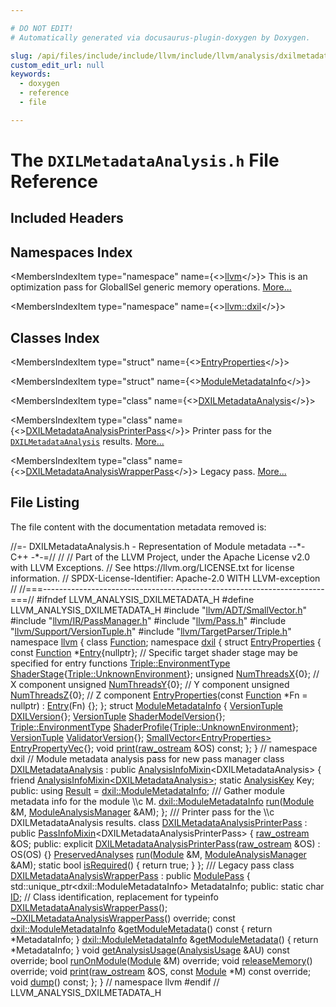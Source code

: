 ```yaml
---

# DO NOT EDIT!
# Automatically generated via docusaurus-plugin-doxygen by Doxygen.

slug: /api/files/include/include/llvm/include/llvm/analysis/dxilmetadataanalysis-h
custom_edit_url: null
keywords:
  - doxygen
  - reference
  - file

---
```





# The `DXILMetadataAnalysis.h` File Reference

<DoxygenPage pluginConfig={pluginConfig}>



## Included Headers

<IncludesList>
<IncludesListItem
  filePath="llvm/ADT/SmallVector.h"
  permalink="/docs/api/files/include/include/llvm/include/llvm/adt/smallvector-h"
  isLocal="true" />
<IncludesListItem
  filePath="llvm/IR/PassManager.h"
  permalink="/docs/api/files/include/include/llvm/include/llvm/ir/passmanager-h"
  isLocal="true" />
<IncludesListItem
  filePath="llvm/Pass.h"
  permalink="/docs/api/files/include/include/llvm/pass-h"
  isLocal="true" />
<IncludesListItem
  filePath="llvm/Support/VersionTuple.h"
  permalink="/docs/api/files/include/include/llvm/include/llvm/support/versiontuple-h"
  isLocal="true" />
<IncludesListItem
  filePath="llvm/TargetParser/Triple.h"
  permalink="/docs/api/files/include/include/llvm/include/llvm/targetparser/triple-h"
  isLocal="true" />
</IncludesList>

## Namespaces Index

<MembersIndex>

<MembersIndexItem
  type="namespace"
  name={<><a href="/docs/api/namespaces/llvm">llvm</a></>}>
This is an optimization pass for GlobalISel generic memory operations. <a href="/docs/api/namespaces/llvm/#details">More...</a>
</MembersIndexItem>

<MembersIndexItem
  type="namespace"
  name={<><a href="/docs/api/namespaces/llvm/dxil">llvm::dxil</a></>}>
</MembersIndexItem>

</MembersIndex>

## Classes Index

<MembersIndex>

<MembersIndexItem
  type="struct"
  name={<><a href="/docs/api/structs/llvm/dxil/entryproperties">EntryProperties</a></>}>
</MembersIndexItem>

<MembersIndexItem
  type="struct"
  name={<><a href="/docs/api/structs/llvm/dxil/modulemetadatainfo">ModuleMetadataInfo</a></>}>
</MembersIndexItem>

<MembersIndexItem
  type="class"
  name={<><a href="/docs/api/classes/llvm/dxilmetadataanalysis">DXILMetadataAnalysis</a></>}>
</MembersIndexItem>

<MembersIndexItem
  type="class"
  name={<><a href="/docs/api/classes/llvm/dxilmetadataanalysisprinterpass">DXILMetadataAnalysisPrinterPass</a></>}>
Printer pass for the <code><a href="/docs/api/classes/llvm/dxilmetadataanalysis">DXILMetadataAnalysis</a></code> results. <a href="/docs/api/classes/llvm/dxilmetadataanalysisprinterpass/#details">More...</a>
</MembersIndexItem>

<MembersIndexItem
  type="class"
  name={<><a href="/docs/api/classes/llvm/dxilmetadataanalysiswrapperpass">DXILMetadataAnalysisWrapperPass</a></>}>
Legacy pass. <a href="/docs/api/classes/llvm/dxilmetadataanalysiswrapperpass/#details">More...</a>
</MembersIndexItem>

</MembersIndex>


## File Listing

The file content with the documentation metadata removed is:

<ProgramListing>

<Link id="l00001" /><CodeLine lineNumber="1"><Highlight kind="comment">//=- DXILMetadataAnalysis.h - Representation of Module metadata --&#42;- C++ -&#42;-=//</Highlight><Highlight kind="normal"></Highlight></CodeLine>
<Link id="l00002" /><CodeLine lineNumber="2"><Highlight kind="normal"></Highlight><Highlight kind="comment">//</Highlight><Highlight kind="normal"></Highlight></CodeLine>
<Link id="l00003" /><CodeLine lineNumber="3"><Highlight kind="normal"></Highlight><Highlight kind="comment">// Part of the LLVM Project, under the Apache License v2.0 with LLVM Exceptions.</Highlight><Highlight kind="normal"></Highlight></CodeLine>
<Link id="l00004" /><CodeLine lineNumber="4"><Highlight kind="normal"></Highlight><Highlight kind="comment">// See https://llvm.org/LICENSE.txt for license information.</Highlight><Highlight kind="normal"></Highlight></CodeLine>
<Link id="l00005" /><CodeLine lineNumber="5"><Highlight kind="normal"></Highlight><Highlight kind="comment">// SPDX-License-Identifier: Apache-2.0 WITH LLVM-exception</Highlight><Highlight kind="normal"></Highlight></CodeLine>
<Link id="l00006" /><CodeLine lineNumber="6"><Highlight kind="normal"></Highlight><Highlight kind="comment">//</Highlight><Highlight kind="normal"></Highlight></CodeLine>
<Link id="l00007" /><CodeLine lineNumber="7"><Highlight kind="normal"></Highlight><Highlight kind="comment">//===----------------------------------------------------------------------===//</Highlight><Highlight kind="normal"></Highlight></CodeLine>
<Link id="l00008" /><CodeLine lineNumber="8"><Highlight kind="normal"></Highlight></CodeLine>
<Link id="l00009" /><CodeLine lineNumber="9"><Highlight kind="normal"></Highlight><Highlight kind="preprocessor">#ifndef LLVM&#95;ANALYSIS&#95;DXILMETADATA&#95;H</Highlight><Highlight kind="normal"></Highlight></CodeLine>
<Link id="l00010" /><CodeLine lineNumber="10"><Highlight kind="normal"></Highlight><Highlight kind="preprocessor">#define LLVM&#95;ANALYSIS&#95;DXILMETADATA&#95;H</Highlight><Highlight kind="normal"></Highlight></CodeLine>
<Link id="l00011" /><CodeLine lineNumber="11"><Highlight kind="normal"></Highlight></CodeLine>
<Link id="l00012" /><CodeLine lineNumber="12"><Highlight kind="normal"></Highlight><Highlight kind="preprocessor">#include &quot;<a href="/docs/api/files/include/include/llvm/include/llvm/adt/smallvector-h">llvm/ADT/SmallVector.h</a>&quot;</Highlight><Highlight kind="normal"></Highlight></CodeLine>
<Link id="l00013" /><CodeLine lineNumber="13"><Highlight kind="normal"></Highlight><Highlight kind="preprocessor">#include &quot;<a href="/docs/api/files/include/include/llvm/include/llvm/ir/passmanager-h">llvm/IR/PassManager.h</a>&quot;</Highlight><Highlight kind="normal"></Highlight></CodeLine>
<Link id="l00014" /><CodeLine lineNumber="14"><Highlight kind="normal"></Highlight><Highlight kind="preprocessor">#include &quot;<a href="/docs/api/files/include/include/llvm/pass-h">llvm/Pass.h</a>&quot;</Highlight><Highlight kind="normal"></Highlight></CodeLine>
<Link id="l00015" /><CodeLine lineNumber="15"><Highlight kind="normal"></Highlight><Highlight kind="preprocessor">#include &quot;<a href="/docs/api/files/include/include/llvm/include/llvm/support/versiontuple-h">llvm/Support/VersionTuple.h</a>&quot;</Highlight><Highlight kind="normal"></Highlight></CodeLine>
<Link id="l00016" /><CodeLine lineNumber="16"><Highlight kind="normal"></Highlight><Highlight kind="preprocessor">#include &quot;<a href="/docs/api/files/include/include/llvm/include/llvm/targetparser/triple-h">llvm/TargetParser/Triple.h</a>&quot;</Highlight><Highlight kind="normal"></Highlight></CodeLine>
<Link id="l00017" /><CodeLine lineNumber="17"><Highlight kind="normal"></Highlight></CodeLine>
<Link id="l00018" /><CodeLine lineNumber="18"><Highlight kind="normal"></Highlight><Highlight kind="keyword">namespace </Highlight><Highlight kind="normal"><a href="/docs/api/namespaces/llvm">llvm</a> &#123;</Highlight></CodeLine>
<Link id="l00019" /><CodeLine lineNumber="19"><Highlight kind="normal"></Highlight></CodeLine>
<Link id="l00020" /><CodeLine lineNumber="20"><Highlight kind="normal"></Highlight><Highlight kind="keyword">class </Highlight><Highlight kind="normal"><a href="/docs/api/classes/llvm/function">Function</a>;</Highlight></CodeLine>
<Link id="l00021" /><CodeLine lineNumber="21" lineLink="/docs/api/namespaces/llvm/dxil"><Highlight kind="normal"></Highlight><Highlight kind="keyword">namespace </Highlight><Highlight kind="normal"><a href="/docs/api/namespaces/llvm/dxil">dxil</a> &#123;</Highlight></CodeLine>
<Link id="l00022" /><CodeLine lineNumber="22"><Highlight kind="normal"></Highlight></CodeLine>
<Link id="l00023" /><CodeLine lineNumber="23" lineLink="/docs/api/structs/llvm/dxil/entryproperties"><Highlight kind="normal"></Highlight><Highlight kind="keyword">struct </Highlight><Highlight kind="normal"><a href="/docs/api/structs/llvm/dxil/entryproperties/#a4bf7754cf98ebe2ef64887f07cd13bc8">EntryProperties</a> &#123;</Highlight></CodeLine>
<Link id="l00024" /><CodeLine lineNumber="24" lineLink="/docs/api/structs/llvm/dxil/entryproperties/#a0e98ab83d32b6f2687b3ce63fb198009"><Highlight kind="normal">  </Highlight><Highlight kind="keyword">const</Highlight><Highlight kind="normal"> <a href="/docs/api/classes/llvm/function">Function</a> &#42;<a href="/docs/api/structs/llvm/dxil/entryproperties/#a0e98ab83d32b6f2687b3ce63fb198009">Entry</a>&#123;</Highlight><Highlight kind="keyword">nullptr</Highlight><Highlight kind="normal">&#125;;</Highlight></CodeLine>
<Link id="l00025" /><CodeLine lineNumber="25"><Highlight kind="normal">  </Highlight><Highlight kind="comment">// Specific target shader stage may be specified for entry functions</Highlight><Highlight kind="normal"></Highlight></CodeLine>
<Link id="l00026" /><CodeLine lineNumber="26" lineLink="/docs/api/structs/llvm/dxil/entryproperties/#a8f7e5382c4c1f46067fd94da29fcf7ec"><Highlight kind="normal">  <a href="/docs/api/classes/llvm/triple/#a1778f5c464f88710033f7e11e84a9324">Triple::EnvironmentType</a> <a href="/docs/api/structs/llvm/dxil/entryproperties/#a8f7e5382c4c1f46067fd94da29fcf7ec">ShaderStage</a>&#123;<a href="/docs/api/classes/llvm/triple/#a1778f5c464f88710033f7e11e84a9324a6c32bcd90dff79307baf3147697ae1d3">Triple::UnknownEnvironment</a>&#125;;</Highlight></CodeLine>
<Link id="l00027" /><CodeLine lineNumber="27" lineLink="/docs/api/structs/llvm/dxil/entryproperties/#ade0e0b49d3f1bf9679cf66b2f9735fa7"><Highlight kind="normal">  </Highlight><Highlight kind="keywordtype">unsigned</Highlight><Highlight kind="normal"> <a href="/docs/api/structs/llvm/dxil/entryproperties/#ade0e0b49d3f1bf9679cf66b2f9735fa7">NumThreadsX</a>&#123;0&#125;; </Highlight><Highlight kind="comment">// X component</Highlight><Highlight kind="normal"></Highlight></CodeLine>
<Link id="l00028" /><CodeLine lineNumber="28" lineLink="/docs/api/structs/llvm/dxil/entryproperties/#a98a4f2999870589f7178bb38c9f154c3"><Highlight kind="normal">  </Highlight><Highlight kind="keywordtype">unsigned</Highlight><Highlight kind="normal"> <a href="/docs/api/structs/llvm/dxil/entryproperties/#a98a4f2999870589f7178bb38c9f154c3">NumThreadsY</a>&#123;0&#125;; </Highlight><Highlight kind="comment">// Y component</Highlight><Highlight kind="normal"></Highlight></CodeLine>
<Link id="l00029" /><CodeLine lineNumber="29" lineLink="/docs/api/structs/llvm/dxil/entryproperties/#a2e0923085a5fa269be7f889ebfd77519"><Highlight kind="normal">  </Highlight><Highlight kind="keywordtype">unsigned</Highlight><Highlight kind="normal"> <a href="/docs/api/structs/llvm/dxil/entryproperties/#a2e0923085a5fa269be7f889ebfd77519">NumThreadsZ</a>&#123;0&#125;; </Highlight><Highlight kind="comment">// Z component</Highlight><Highlight kind="normal"></Highlight></CodeLine>
<Link id="l00030" /><CodeLine lineNumber="30"><Highlight kind="normal"></Highlight></CodeLine>
<Link id="l00031" /><CodeLine lineNumber="31" lineLink="/docs/api/structs/llvm/dxil/entryproperties/#a4bf7754cf98ebe2ef64887f07cd13bc8"><Highlight kind="normal">  <a href="/docs/api/structs/llvm/dxil/entryproperties/#a4bf7754cf98ebe2ef64887f07cd13bc8">EntryProperties</a>(</Highlight><Highlight kind="keyword">const</Highlight><Highlight kind="normal"> <a href="/docs/api/classes/llvm/function">Function</a> &#42;Fn = </Highlight><Highlight kind="keyword">nullptr</Highlight><Highlight kind="normal">) : <a href="/docs/api/structs/llvm/dxil/entryproperties/#a0e98ab83d32b6f2687b3ce63fb198009">Entry</a>(Fn) &#123;&#125;;</Highlight></CodeLine>
<Link id="l00032" /><CodeLine lineNumber="32"><Highlight kind="normal">&#125;;</Highlight></CodeLine>
<Link id="l00033" /><CodeLine lineNumber="33"><Highlight kind="normal"></Highlight></CodeLine>
<Link id="l00034" /><CodeLine lineNumber="34" lineLink="/docs/api/structs/llvm/dxil/modulemetadatainfo"><Highlight kind="normal"></Highlight><Highlight kind="keyword">struct </Highlight><Highlight kind="normal"><a href="/docs/api/structs/llvm/dxil/modulemetadatainfo">ModuleMetadataInfo</a> &#123;</Highlight></CodeLine>
<Link id="l00035" /><CodeLine lineNumber="35" lineLink="/docs/api/structs/llvm/dxil/modulemetadatainfo/#a4a62d160380d89f3f82498f97b8d3a72"><Highlight kind="normal">  <a href="/docs/api/classes/llvm/versiontuple">VersionTuple</a> <a href="/docs/api/structs/llvm/dxil/modulemetadatainfo/#a4a62d160380d89f3f82498f97b8d3a72">DXILVersion</a>&#123;&#125;;</Highlight></CodeLine>
<Link id="l00036" /><CodeLine lineNumber="36" lineLink="/docs/api/structs/llvm/dxil/modulemetadatainfo/#a72d75f84e6099e4c6bb067bfd824286d"><Highlight kind="normal">  <a href="/docs/api/classes/llvm/versiontuple">VersionTuple</a> <a href="/docs/api/structs/llvm/dxil/modulemetadatainfo/#a72d75f84e6099e4c6bb067bfd824286d">ShaderModelVersion</a>&#123;&#125;;</Highlight></CodeLine>
<Link id="l00037" /><CodeLine lineNumber="37" lineLink="/docs/api/structs/llvm/dxil/modulemetadatainfo/#a6bad270d95b4ab28934581322924b837"><Highlight kind="normal">  <a href="/docs/api/classes/llvm/triple/#a1778f5c464f88710033f7e11e84a9324">Triple::EnvironmentType</a> <a href="/docs/api/structs/llvm/dxil/modulemetadatainfo/#a6bad270d95b4ab28934581322924b837">ShaderProfile</a>&#123;<a href="/docs/api/classes/llvm/triple/#a1778f5c464f88710033f7e11e84a9324a6c32bcd90dff79307baf3147697ae1d3">Triple::UnknownEnvironment</a>&#125;;</Highlight></CodeLine>
<Link id="l00038" /><CodeLine lineNumber="38" lineLink="/docs/api/structs/llvm/dxil/modulemetadatainfo/#afc9afd91bef9017b2e5b78eaf16f0d6a"><Highlight kind="normal">  <a href="/docs/api/classes/llvm/versiontuple">VersionTuple</a> <a href="/docs/api/structs/llvm/dxil/modulemetadatainfo/#afc9afd91bef9017b2e5b78eaf16f0d6a">ValidatorVersion</a>&#123;&#125;;</Highlight></CodeLine>
<Link id="l00039" /><CodeLine lineNumber="39" lineLink="/docs/api/structs/llvm/dxil/modulemetadatainfo/#aff85239033e722633887ccf83cd0f6ce"><Highlight kind="normal">  <a href="/docs/api/classes/llvm/smallvector">SmallVector&lt;EntryProperties&gt;</a> <a href="/docs/api/structs/llvm/dxil/modulemetadatainfo/#aff85239033e722633887ccf83cd0f6ce">EntryPropertyVec</a>&#123;&#125;;</Highlight></CodeLine>
<Link id="l00040" /><CodeLine lineNumber="40"><Highlight kind="normal">  </Highlight><Highlight kind="keywordtype">void</Highlight><Highlight kind="normal"> <a href="/docs/api/structs/llvm/dxil/modulemetadatainfo/#a89522dcd8c7e60779d4d260b48f921d6">print</a>(<a href="/docs/api/classes/llvm/raw-ostream">raw&#95;ostream</a> &amp;OS) </Highlight><Highlight kind="keyword">const</Highlight><Highlight kind="normal">;</Highlight></CodeLine>
<Link id="l00041" /><CodeLine lineNumber="41"><Highlight kind="normal">&#125;;</Highlight></CodeLine>
<Link id="l00042" /><CodeLine lineNumber="42"><Highlight kind="normal"></Highlight></CodeLine>
<Link id="l00043" /><CodeLine lineNumber="43"><Highlight kind="normal">&#125; </Highlight><Highlight kind="comment">// namespace dxil</Highlight><Highlight kind="normal"></Highlight></CodeLine>
<Link id="l00044" /><CodeLine lineNumber="44"><Highlight kind="normal"></Highlight></CodeLine>
<Link id="l00045" /><CodeLine lineNumber="45"><Highlight kind="normal"></Highlight><Highlight kind="comment">// Module metadata analysis pass for new pass manager</Highlight><Highlight kind="normal"></Highlight></CodeLine>
<Link id="l00046" /><CodeLine lineNumber="46" lineLink="/docs/api/classes/llvm/dxilmetadataanalysis"><Highlight kind="normal"></Highlight><Highlight kind="keyword">class </Highlight><Highlight kind="normal"><a href="/docs/api/classes/llvm/dxilmetadataanalysis">DXILMetadataAnalysis</a> : </Highlight><Highlight kind="keyword">public</Highlight><Highlight kind="normal"> <a href="/docs/api/structs/llvm/analysisinfomixin">AnalysisInfoMixin</a>&lt;DXILMetadataAnalysis&gt; &#123;</Highlight></CodeLine>
<Link id="l00047" /><CodeLine lineNumber="47"><Highlight kind="normal">  </Highlight><Highlight kind="keyword">friend</Highlight><Highlight kind="normal"> <a href="/docs/api/structs/llvm/analysisinfomixin">AnalysisInfoMixin&lt;DXILMetadataAnalysis&gt;</a>;</Highlight></CodeLine>
<Link id="l00048" /><CodeLine lineNumber="48"><Highlight kind="normal"></Highlight></CodeLine>
<Link id="l00049" /><CodeLine lineNumber="49"><Highlight kind="normal">  </Highlight><Highlight kind="keyword">static</Highlight><Highlight kind="normal"> <a href="/docs/api/structs/llvm/analysiskey">AnalysisKey</a> Key;</Highlight></CodeLine>
<Link id="l00050" /><CodeLine lineNumber="50"><Highlight kind="normal"></Highlight></CodeLine>
<Link id="l00051" /><CodeLine lineNumber="51"><Highlight kind="normal"></Highlight><Highlight kind="keyword">public</Highlight><Highlight kind="normal">:</Highlight></CodeLine>
<Link id="l00052" /><CodeLine lineNumber="52" lineLink="/docs/api/classes/llvm/dxilmetadataanalysis/#ad9493d6ec9d216b21104df10bb3fb8b1"><Highlight kind="normal">  </Highlight><Highlight kind="keyword">using </Highlight><Highlight kind="normal"><a href="/docs/api/classes/llvm/dxilmetadataanalysis/#ad9493d6ec9d216b21104df10bb3fb8b1">Result</a> = <a href="/docs/api/structs/llvm/dxil/modulemetadatainfo">dxil::ModuleMetadataInfo</a>;</Highlight><Highlight kind="comment"></Highlight></CodeLine>
<Link id="l00053" /><CodeLine lineNumber="53"><Highlight kind="comment">  /// Gather module metadata info for the module \\c M.</Highlight><Highlight kind="normal"></Highlight></CodeLine>
<Link id="l00054" /><CodeLine lineNumber="54"><Highlight kind="normal">  <a href="/docs/api/structs/llvm/dxil/modulemetadatainfo">dxil::ModuleMetadataInfo</a> <a href="/docs/api/classes/llvm/dxilmetadataanalysis/#a494a52305b8212849f76af9c26dd291f">run</a>(<a href="/docs/api/classes/llvm/module">Module</a> &amp;M, <a href="/docs/api/namespaces/llvm/#af9c9208365fd9ce11392b4d79485e259">ModuleAnalysisManager</a> &amp;AM);</Highlight></CodeLine>
<Link id="l00055" /><CodeLine lineNumber="55"><Highlight kind="normal">&#125;;</Highlight></CodeLine>
<Link id="l00056" /><CodeLine lineNumber="56"><Highlight kind="normal"></Highlight><Highlight kind="comment"></Highlight></CodeLine>
<Link id="l00057" /><CodeLine lineNumber="57"><Highlight kind="comment">/// Printer pass for the \\c DXILMetadataAnalysis results.</Highlight><Highlight kind="normal"></Highlight></CodeLine>
<Link id="l00058" /><CodeLine lineNumber="58" lineLink="/docs/api/classes/llvm/dxilmetadataanalysisprinterpass"><Highlight kind="normal"></Highlight><Highlight kind="keyword">class </Highlight><Highlight kind="normal"><a href="/docs/api/classes/llvm/dxilmetadataanalysisprinterpass/#a4b828d3517e4596b822e5112c3d4af4b">DXILMetadataAnalysisPrinterPass</a></Highlight></CodeLine>
<Link id="l00059" /><CodeLine lineNumber="59"><Highlight kind="normal">    : </Highlight><Highlight kind="keyword">public</Highlight><Highlight kind="normal"> <a href="/docs/api/structs/llvm/passinfomixin">PassInfoMixin</a>&lt;DXILMetadataAnalysisPrinterPass&gt; &#123;</Highlight></CodeLine>
<Link id="l00060" /><CodeLine lineNumber="60"><Highlight kind="normal">  <a href="/docs/api/classes/llvm/raw-ostream">raw&#95;ostream</a> &amp;OS;</Highlight></CodeLine>
<Link id="l00061" /><CodeLine lineNumber="61"><Highlight kind="normal"></Highlight></CodeLine>
<Link id="l00062" /><CodeLine lineNumber="62"><Highlight kind="normal"></Highlight><Highlight kind="keyword">public</Highlight><Highlight kind="normal">:</Highlight></CodeLine>
<Link id="l00063" /><CodeLine lineNumber="63" lineLink="/docs/api/classes/llvm/dxilmetadataanalysisprinterpass/#a4b828d3517e4596b822e5112c3d4af4b"><Highlight kind="normal">  </Highlight><Highlight kind="keyword">explicit</Highlight><Highlight kind="normal"> <a href="/docs/api/classes/llvm/dxilmetadataanalysisprinterpass/#a4b828d3517e4596b822e5112c3d4af4b">DXILMetadataAnalysisPrinterPass</a>(<a href="/docs/api/classes/llvm/raw-ostream">raw&#95;ostream</a> &amp;OS) : OS(OS) &#123;&#125;</Highlight></CodeLine>
<Link id="l00064" /><CodeLine lineNumber="64"><Highlight kind="normal"></Highlight></CodeLine>
<Link id="l00065" /><CodeLine lineNumber="65"><Highlight kind="normal">  <a href="/docs/api/classes/llvm/preservedanalyses">PreservedAnalyses</a> <a href="/docs/api/classes/llvm/dxilmetadataanalysisprinterpass/#a853a7e2cfb272918dbcf0f260f091598">run</a>(<a href="/docs/api/classes/llvm/module">Module</a> &amp;M, <a href="/docs/api/namespaces/llvm/#af9c9208365fd9ce11392b4d79485e259">ModuleAnalysisManager</a> &amp;AM);</Highlight></CodeLine>
<Link id="l00066" /><CodeLine lineNumber="66"><Highlight kind="normal"></Highlight></CodeLine>
<Link id="l00067" /><CodeLine lineNumber="67" lineLink="/docs/api/classes/llvm/dxilmetadataanalysisprinterpass/#acfe9ea7b53c6aab0f44ec4e2c00ec99a"><Highlight kind="normal">  </Highlight><Highlight kind="keyword">static</Highlight><Highlight kind="normal"> </Highlight><Highlight kind="keywordtype">bool</Highlight><Highlight kind="normal"> <a href="/docs/api/classes/llvm/dxilmetadataanalysisprinterpass/#acfe9ea7b53c6aab0f44ec4e2c00ec99a">isRequired</a>() &#123; </Highlight><Highlight kind="keywordflow">return</Highlight><Highlight kind="normal"> </Highlight><Highlight kind="keyword">true</Highlight><Highlight kind="normal">; &#125;</Highlight></CodeLine>
<Link id="l00068" /><CodeLine lineNumber="68"><Highlight kind="normal">&#125;;</Highlight></CodeLine>
<Link id="l00069" /><CodeLine lineNumber="69"><Highlight kind="normal"></Highlight><Highlight kind="comment"></Highlight></CodeLine>
<Link id="l00070" /><CodeLine lineNumber="70"><Highlight kind="comment">/// Legacy pass</Highlight><Highlight kind="normal"></Highlight></CodeLine>
<Link id="l00071" /><CodeLine lineNumber="71" lineLink="/docs/api/classes/llvm/dxilmetadataanalysiswrapperpass"><Highlight kind="normal"></Highlight><Highlight kind="keyword">class </Highlight><Highlight kind="normal"><a href="/docs/api/classes/llvm/dxilmetadataanalysiswrapperpass/#ae4919c955018df24f7523c1e68263d9f">DXILMetadataAnalysisWrapperPass</a> : </Highlight><Highlight kind="keyword">public</Highlight><Highlight kind="normal"> <a href="/docs/api/classes/llvm/modulepass/#a723659a08d210f4f566887bda3f9f976">ModulePass</a> &#123;</Highlight></CodeLine>
<Link id="l00072" /><CodeLine lineNumber="72"><Highlight kind="normal">  std::unique&#95;ptr&lt;dxil::ModuleMetadataInfo&gt; MetadataInfo;</Highlight></CodeLine>
<Link id="l00073" /><CodeLine lineNumber="73"><Highlight kind="normal"></Highlight></CodeLine>
<Link id="l00074" /><CodeLine lineNumber="74"><Highlight kind="normal"></Highlight><Highlight kind="keyword">public</Highlight><Highlight kind="normal">:</Highlight></CodeLine>
<Link id="l00075" /><CodeLine lineNumber="75" lineLink="/docs/api/classes/llvm/dxilmetadataanalysiswrapperpass/#a8a9cc4640f98b88eab5d29b04f1ae34f"><Highlight kind="normal">  </Highlight><Highlight kind="keyword">static</Highlight><Highlight kind="normal"> </Highlight><Highlight kind="keywordtype">char</Highlight><Highlight kind="normal"> <a href="/docs/api/classes/llvm/dxilmetadataanalysiswrapperpass/#a8a9cc4640f98b88eab5d29b04f1ae34f">ID</a>; </Highlight><Highlight kind="comment">// Class identification, replacement for typeinfo</Highlight><Highlight kind="normal"></Highlight></CodeLine>
<Link id="l00076" /><CodeLine lineNumber="76"><Highlight kind="normal"></Highlight></CodeLine>
<Link id="l00077" /><CodeLine lineNumber="77"><Highlight kind="normal">  <a href="/docs/api/classes/llvm/dxilmetadataanalysiswrapperpass/#ae4919c955018df24f7523c1e68263d9f">DXILMetadataAnalysisWrapperPass</a>();</Highlight></CodeLine>
<Link id="l00078" /><CodeLine lineNumber="78" lineLink="/docs/api/classes/llvm/dxilmetadataanalysiswrapperpass/#a3a218ea1cedd02210d0911f9615345a3"><Highlight kind="normal">  <a href="/docs/api/classes/llvm/dxilmetadataanalysiswrapperpass/#a3a218ea1cedd02210d0911f9615345a3">~DXILMetadataAnalysisWrapperPass</a>() </Highlight><Highlight kind="keyword">override</Highlight><Highlight kind="normal">;</Highlight></CodeLine>
<Link id="l00079" /><CodeLine lineNumber="79"><Highlight kind="normal"></Highlight></CodeLine>
<Link id="l00080" /><CodeLine lineNumber="80" lineLink="/docs/api/classes/llvm/dxilmetadataanalysiswrapperpass/#a2c0303e08f672c60d4760b1425a4d757"><Highlight kind="normal">  </Highlight><Highlight kind="keyword">const</Highlight><Highlight kind="normal"> <a href="/docs/api/structs/llvm/dxil/modulemetadatainfo">dxil::ModuleMetadataInfo</a> &amp;<a href="/docs/api/classes/llvm/dxilmetadataanalysiswrapperpass/#a2c0303e08f672c60d4760b1425a4d757">getModuleMetadata</a>()</Highlight><Highlight kind="keyword"> const </Highlight><Highlight kind="normal">&#123;</Highlight></CodeLine>
<Link id="l00081" /><CodeLine lineNumber="81"><Highlight kind="normal">    </Highlight><Highlight kind="keywordflow">return</Highlight><Highlight kind="normal"> &#42;MetadataInfo;</Highlight></CodeLine>
<Link id="l00082" /><CodeLine lineNumber="82"><Highlight kind="normal">  &#125;</Highlight></CodeLine>
<Link id="l00083" /><CodeLine lineNumber="83" lineLink="/docs/api/classes/llvm/dxilmetadataanalysiswrapperpass/#a1bf83a0d5756a60dbefefb01475b88cf"><Highlight kind="normal">  <a href="/docs/api/structs/llvm/dxil/modulemetadatainfo">dxil::ModuleMetadataInfo</a> &amp;<a href="/docs/api/classes/llvm/dxilmetadataanalysiswrapperpass/#a1bf83a0d5756a60dbefefb01475b88cf">getModuleMetadata</a>() &#123; </Highlight><Highlight kind="keywordflow">return</Highlight><Highlight kind="normal"> &#42;MetadataInfo; &#125;</Highlight></CodeLine>
<Link id="l00084" /><CodeLine lineNumber="84"><Highlight kind="normal"></Highlight></CodeLine>
<Link id="l00085" /><CodeLine lineNumber="85"><Highlight kind="normal">  </Highlight><Highlight kind="keywordtype">void</Highlight><Highlight kind="normal"> <a href="/docs/api/classes/llvm/dxilmetadataanalysiswrapperpass/#a38a340dd3903748b4b0ac7a0d18aad7b">getAnalysisUsage</a>(<a href="/docs/api/classes/llvm/analysisusage">AnalysisUsage</a> &amp;AU) </Highlight><Highlight kind="keyword">const override</Highlight><Highlight kind="normal">;</Highlight></CodeLine>
<Link id="l00086" /><CodeLine lineNumber="86"><Highlight kind="normal">  </Highlight><Highlight kind="keywordtype">bool</Highlight><Highlight kind="normal"> <a href="/docs/api/classes/llvm/dxilmetadataanalysiswrapperpass/#aad12caa09b25a010f5f07a09cccc45b4">runOnModule</a>(<a href="/docs/api/classes/llvm/module">Module</a> &amp;M) </Highlight><Highlight kind="keyword">override</Highlight><Highlight kind="normal">;</Highlight></CodeLine>
<Link id="l00087" /><CodeLine lineNumber="87"><Highlight kind="normal">  </Highlight><Highlight kind="keywordtype">void</Highlight><Highlight kind="normal"> <a href="/docs/api/classes/llvm/dxilmetadataanalysiswrapperpass/#ab0ecee03d4a21d82cdbbf9b5ff54dbb8">releaseMemory</a>() </Highlight><Highlight kind="keyword">override</Highlight><Highlight kind="normal">;</Highlight></CodeLine>
<Link id="l00088" /><CodeLine lineNumber="88"><Highlight kind="normal"></Highlight></CodeLine>
<Link id="l00089" /><CodeLine lineNumber="89"><Highlight kind="normal">  </Highlight><Highlight kind="keywordtype">void</Highlight><Highlight kind="normal"> <a href="/docs/api/classes/llvm/dxilmetadataanalysiswrapperpass/#aeeee6a55f0e827d2b55c9a3c1719af30">print</a>(<a href="/docs/api/classes/llvm/raw-ostream">raw&#95;ostream</a> &amp;OS, </Highlight><Highlight kind="keyword">const</Highlight><Highlight kind="normal"> <a href="/docs/api/classes/llvm/module">Module</a> &#42;M) </Highlight><Highlight kind="keyword">const override</Highlight><Highlight kind="normal">;</Highlight></CodeLine>
<Link id="l00090" /><CodeLine lineNumber="90"><Highlight kind="normal">  </Highlight><Highlight kind="keywordtype">void</Highlight><Highlight kind="normal"> <a href="/docs/api/classes/llvm/dxilmetadataanalysiswrapperpass/#abb0685108f67d9c61030652f8b526f3c">dump</a>() </Highlight><Highlight kind="keyword">const</Highlight><Highlight kind="normal">;</Highlight></CodeLine>
<Link id="l00091" /><CodeLine lineNumber="91"><Highlight kind="normal">&#125;;</Highlight></CodeLine>
<Link id="l00092" /><CodeLine lineNumber="92"><Highlight kind="normal"></Highlight></CodeLine>
<Link id="l00093" /><CodeLine lineNumber="93"><Highlight kind="normal">&#125; </Highlight><Highlight kind="comment">// namespace llvm</Highlight><Highlight kind="normal"></Highlight></CodeLine>
<Link id="l00094" /><CodeLine lineNumber="94"><Highlight kind="normal"></Highlight></CodeLine>
<Link id="l00095" /><CodeLine lineNumber="95"><Highlight kind="normal"></Highlight><Highlight kind="preprocessor">#endif </Highlight><Highlight kind="comment">// LLVM&#95;ANALYSIS&#95;DXILMETADATA&#95;H</Highlight><Highlight kind="normal"></Highlight></CodeLine>

</ProgramListing>

</DoxygenPage>
